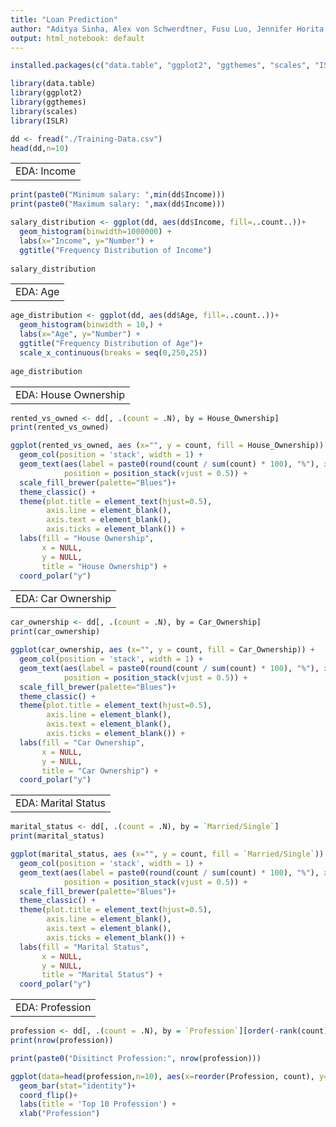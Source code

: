 ---
title: "Loan Prediction"
author: "Aditya Sinha, Alex von Schwerdtner, Fusu Luo, Jennifer Horita , Weijia Suo"
output: html_notebook: default
---

```{r}
installed.packages(c("data.table", "ggplot2", "ggthemes", "scales", "ISLR"))
```

```{r}
library(data.table)
library(ggplot2)
library(ggthemes)
library(scales)
library(ISLR)
```

```{r}
dd <- fread("./Training-Data.csv")
head(dd,n=10)
```

---
EDA: Income
---

```{r}
print(paste0("Minimum salary: ",min(dd$Income)))
print(paste0("Maximum salary: ",max(dd$Income)))
```

```{r}
salary_distribution <- ggplot(dd, aes(dd$Income, fill=..count..))+
  geom_histogram(binwidth=1000000) + 
  labs(x="Income", y="Number") +
  ggtitle("Frequency Distribution of Income")
  
salary_distribution
```

---
EDA: Age
---

```{r}
age_distribution <- ggplot(dd, aes(dd$Age, fill=..count..))+
  geom_histogram(binwidth = 10,) + 
  labs(x="Age", y="Number") +
  ggtitle("Frequency Distribution of Age")+
  scale_x_continuous(breaks = seq(0,250,25))
  
age_distribution
```

---
EDA: House Ownership
---

```{r}
rented_vs_owned <- dd[, .(count = .N), by = House_Ownership]
print(rented_vs_owned)
```

```{r}
ggplot(rented_vs_owned, aes (x="", y = count, fill = House_Ownership)) + 
  geom_col(position = 'stack', width = 1) +
  geom_text(aes(label = paste0(round(count / sum(count) * 100), "%"), x = 1.3),
            position = position_stack(vjust = 0.5)) +
  scale_fill_brewer(palette="Blues")+
  theme_classic() +
  theme(plot.title = element_text(hjust=0.5),
        axis.line = element_blank(),
        axis.text = element_blank(),
        axis.ticks = element_blank()) +
  labs(fill = "House Ownership",
       x = NULL,
       y = NULL,
       title = "House Ownership") + 
  coord_polar("y")

```

---
EDA: Car Ownership
---

```{r}
car_ownership <- dd[, .(count = .N), by = Car_Ownership]
print(car_ownership)
```

```{r}
ggplot(car_ownership, aes (x="", y = count, fill = Car_Ownership)) + 
  geom_col(position = 'stack', width = 1) +
  geom_text(aes(label = paste0(round(count / sum(count) * 100), "%"), x = 1.3),
            position = position_stack(vjust = 0.5)) +
  scale_fill_brewer(palette="Blues")+
  theme_classic() +
  theme(plot.title = element_text(hjust=0.5),
        axis.line = element_blank(),
        axis.text = element_blank(),
        axis.ticks = element_blank()) +
  labs(fill = "Car Ownership",
       x = NULL,
       y = NULL,
       title = "Car Ownership") + 
  coord_polar("y")

```

---
EDA: Marital Status
---

```{r}
marital_status <- dd[, .(count = .N), by = `Married/Single`]
print(marital_status)
```

```{r}
ggplot(marital_status, aes (x="", y = count, fill = `Married/Single`)) + 
  geom_col(position = 'stack', width = 1) +
  geom_text(aes(label = paste0(round(count / sum(count) * 100), "%"), x = 1.3),
            position = position_stack(vjust = 0.5)) +
  scale_fill_brewer(palette="Blues")+
  theme_classic() +
  theme(plot.title = element_text(hjust=0.5),
        axis.line = element_blank(),
        axis.text = element_blank(),
        axis.ticks = element_blank()) +
  labs(fill = "Marital Status",
       x = NULL,
       y = NULL,
       title = "Marital Status") + 
  coord_polar("y")

```

---
EDA: Profession
---

```{r}
profession <- dd[, .(count = .N), by = `Profession`][order(-rank(count))]
print(nrow(profession))
```
```{r}

print(paste0("Disitinct Profession:", nrow(profession)))

```

```{r}

ggplot(data=head(profession,n=10), aes(x=reorder(Profession, count), y=count)) +
  geom_bar(stat="identity")+
  coord_flip()+
  labs(title = 'Top 10 Profession') +
  xlab("Profession")

```
